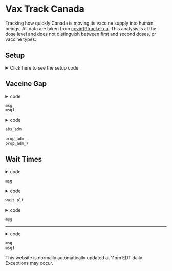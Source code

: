 Vax Track Canada
================

Tracking how quickly Canada is moving its vaccine supply into human beings. All
data are taken from [covid19tracker.ca](https://covid19tracker.ca). This 
analysis is at the dose level and does not distinguish between first and second
doses, or vaccine types.

## Setup

<details><summary>Click here to see the setup code</summary>

Load packages and import data:

```r
knitr::opts_chunk$set(message = FALSE, warning = FALSE)
setwd('~/MyProjects/COVID19/VaxTrack/')
library(jsonlite)
library(tidyverse)
theme_set(theme_bw())
library(lubridate)
url = 'https://api.covid19tracker.ca/reports/province/pe?fill_dates=true'
upd = fromJSON(url)
dat_can = upd$data
# head(dat_can)
# tail(dat_can)
# summary(dat_can)
dat_can$date = ymd(dat_can$date)
source('functions.R')
# summary(dat_can)

dat_vax = (dat_can
		   %>% filter(!is.na(total_vaccines_distributed))
		   %>% select(date,change_vaccinations,
		   		   change_vaccines_distributed,total_vaccinations,
		   		   total_vaccines_distributed))
# dim(dat_vax)
# head(dat_vax)
```

[functions.R](./functions.R)
</details>

## Vaccine Gap

<details><summary>code</summary>
```r
dist_tot = dat_vax[nrow(dat_vax),'total_vaccines_distributed']
admn_tot = dat_vax[nrow(dat_vax),'total_vaccinations']
msg = paste('So far Canada has distributed ', 
			format(dist_tot, nsmall = 1, big.mark = ','), 
			' vaccine doses, and ',
			format(admn_tot, nsmall = 1, big.mark = ','), 
			' of those have been administered.', sep = '')
msg1 = paste('This is a cumulative administration rate of ', 
			100*round(admn_tot/dist_tot, 4), '%', sep = '')
```
</details>

```r
msg
msg1
```

<details><summary>code</summary>
```r
# head(dat_vax)
dat_tot_long = (dat_vax
				%>% select(-change_vaccinations, 
						   -change_vaccines_distributed)
				%>% gather(Variable, Count, -date)
				%>% mutate(Variable = factor(Variable, 
											 levels = c('total_vaccines_distributed',
											 		   'total_vaccinations'))))
# head(dat_tot_long)
abs_adm = ggplot(dat_tot_long, aes(date, Count, fill = Variable)) +
	geom_area(position = 'identity') +
	scale_fill_manual(values = c('sienna4', 'sienna1'), 
					  labels = c('doses distributed','doses administered'),
					  name = NULL) +
	xlab('Date') +
	ggtitle('Total cumulative doses distributed\nand administered over time')
dat_vax = (dat_vax
		   %>% mutate(prop_dist = 
		   		   	total_vaccinations/total_vaccines_distributed,
		   		   prop_7 = roll_avg(prop_dist, 7)))
prop_adm = ggplot(dat_vax, aes(date, prop_dist)) +
	geom_line() +
	ylim(0,1) +
	xlab('Date') +
	ylab('Proportion Administered') +
	ggtitle('Instantaneous proportion of delivered doses\nthat have been administered')

prop_adm_7 = ggplot(dat_vax, aes(date, prop_7)) +
	geom_line() +
	ylim(0, 1) +
	xlab('Date') +
	ylab('Proportion Administered') +
	ggtitle('Rolling 7-day average of proportion of delivered doses\nthat have been administered')
```
</details>

```r
abs_adm
```
```r
prop_adm
prop_adm_7
```


## Wait Times

<details><summary>code</summary>
```r
wt_df = get_wait(dat_vax)
wait = get_avg(wt_df)
msg = paste('Vaccine doses have waited an average of', round(wait,1), 'days between being distributed and being administered.')
```
</details>

```r
msg
```

<details><summary>code</summary>
```r
wait_df = data.frame(Wait = NA)

for(i in 2:nrow(dat_vax)){
	wait_df = rbind(wait_df, 
					data.frame(Wait = get_avg(wt_df, 1, i)))
}
wait_df = data.frame(Wait = wait_df[-1,])
head(wait_df)
wait_df$Date = dat_vax[-1,'date']

wait_plt = ggplot(wait_df, aes(Date, Wait)) +
	geom_line() +
	ylab('Wait Time (Days)') +
	ggtitle('Cumulative average time it takes a vaccine dose\nto go from distribution to administration\nin Canada')
```
</details>

```r
wait_plt
```

<details><summary>code</summary>
```r
counted = sum(wt_df$Doses)
for (i in 1:nrow(dat_vax)){
	dist = dat_vax[i, 'total_vaccines_distributed']
	if (counted < dist){
		break
	}
}
n = nrow(wt_df)
leftover = dist - counted
pos = i
timediff = today() - dat_vax[pos, 'date']

avg_wt = data.frame(Time = timediff, Doses = leftover)
# avg_wt

for (i in (pos+1):nrow(dat_vax)){
	i = i + 1
	i
	dat_vax[i,]
	timediff = today() - dat_vax[i, 'date']
	timediff
	avg_wt = rbind(avg_wt,
				   data.frame(Time = timediff,
				   		   Doses = dat_vax[i, 'change_vaccines_distributed']))
	avg_wt
}

avg_wt = na.omit(avg_wt)

new_wt = sum(avg_wt$Time * avg_wt$Doses)/sum(avg_wt$Doses)

msg = paste('Current unadministered doses have been waiting an average of',
			round(new_wt,1), 'days.')
```
</details>

```r
msg
```

---

<details><summary>code</summary>
```r
msg = paste('This website was last updated', today())
msg1 = paste('The most recent data are from', max(dat_vax$date))
```
</details>

```r
msg
msg1
```

This website is normally automatically updated at 11pm EDT daily. Exceptions 
may occur.
